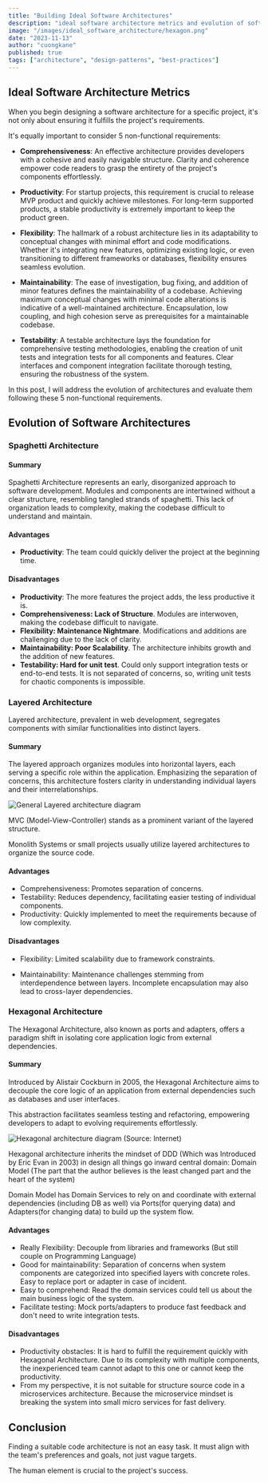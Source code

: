 ```yaml
---
title: "Building Ideal Software Architectures"
description: "ideal software architecture metrics and evolution of software architectures"
image: "/images/ideal_software_architecture/hexagon.png"
date: "2023-11-13"
author: "cuongkane"
published: true
tags: ["architecture", "design-patterns", "best-practices"]
---
```


## Ideal Software Architecture Metrics
When you begin designing a software architecture for a specific project, it's not only about ensuring it fulfills the project's requirements.

It's equally important to consider 5 non-functional requirements:

- **Comprehensiveness**: An effective architecture provides developers with a cohesive and easily navigable structure. Clarity and coherence empower code readers to grasp the entirety of the project's components effortlessly.

- **Productivity**: For startup projects, this requirement is crucial to release MVP product and quickly achieve milestones.
For long-term supported products, a stable productivity is extremely important to keep the product green.

- **Flexibility**: The hallmark of a robust architecture lies in its adaptability to conceptual changes with minimal effort and code modifications.
Whether it's integrating new features, optimizing existing logic, or even transitioning to different frameworks or databases, flexibility ensures seamless evolution.

- **Maintainability**: The ease of investigation, bug fixing, and addition of minor features defines the maintainability of a codebase.
Achieving maximum conceptual changes with minimal code alterations is indicative of a well-maintained architecture.
Encapsulation, low coupling, and high cohesion serve as prerequisites for a maintainable codebase.

- **Testability**: A testable architecture lays the foundation for comprehensive testing methodologies, enabling the creation of unit tests and integration tests for all components and features.
Clear interfaces and component integration facilitate thorough testing, ensuring the robustness of the system.

In this post, I will address the evolution of architectures and evaluate them following these 5 non-functional requirements.

## Evolution of Software Architectures

### Spaghetti Architecture
#### Summary
Spaghetti Architecture represents an early, disorganized approach to software development.
Modules and components are intertwined without a clear structure, resembling tangled strands of spaghetti.
This lack of organization leads to complexity, making the codebase difficult to understand and maintain.

#### Advantages
- **Productivity**: The team could quickly deliver the project at the beginning time.

#### Disadvantages
- **Productivity**: The more features the project adds, the less productive it is.
- **Comprehensiveness: Lack of Structure**. Modules are interwoven, making the codebase difficult to navigate.
- **Flexibility: Maintenance Nightmare**. Modifications and additions are challenging due to the lack of clarity.
- **Maintainability: Poor Scalability**. The architecture inhibits growth and the addition of new features.
- **Testability: Hard for unit test**. Could only support integration tests or end-to-end tests.
It is not separated of concerns, so, writing unit tests for chaotic components is impossible.

### Layered Architecture
Layered architecture, prevalent in web development, segregates components with similar functionalities into distinct layers.

#### Summary
The layered approach organizes modules into horizontal layers, each serving a specific role within the application. Emphasizing the separation of concerns, this architecture fosters clarity in understanding individual layers and their interrelationships.

![General Layered architecture diagram](/images/ideal_software_architecture/layered_architecture.png)

MVC (Model-View-Controller) stands as a prominent variant of the layered structure.

Monolith Systems or small projects usually utilize layered architectures to organize the source code.

#### Advantages
- Comprehensiveness: Promotes separation of concerns.
- Testability: Reduces dependency, facilitating easier testing of individual components.
- Productivity: Quickly implemented to meet the requirements because of low complexity.

#### Disadvantages

- Flexibility: Limited scalability due to framework constraints.

- Maintainability: Maintenance challenges stemming from interdependence between layers. Incomplete encapsulation may also lead to cross-layer dependencies.

### Hexagonal Architecture
The Hexagonal Architecture, also known as ports and adapters, offers a paradigm shift in isolating core application logic from external dependencies.

#### Summary
Introduced by Alistair Cockburn in 2005, the Hexagonal Architecture aims to decouple the core logic of an application from external dependencies such as databases and user interfaces.

This abstraction facilitates seamless testing and refactoring, empowering developers to adapt to evolving requirements effortlessly.

![Hexagonal architecture diagram (Source: Internet)](/images/ideal_software_architecture/hexagon.png)

Hexagonal architecture inherits the mindset of DDD (Which was Introduced by Eric Evan in 2003) in design all things go inward central domain: Domain Model (The part that the author believes is the least changed part and the heart of the system)

Domain Model has Domain Services to rely on and coordinate with external dependencies (including DB as well) via Ports(for querying data) and Adapters(for changing data) to build up the system flow.

#### Advantages
- Really Flexibility: Decouple from libraries and frameworks (But still couple on Programming Language)
- Good for maintainability: Separation of concerns when system components are categorized into specified layers with concrete roles. Easy to replace port or adapter in case of incident.
- Easy to comprehend: Read the domain services could tell us about the main business logic of the system.
- Facilitate testing: Mock ports/adapters to produce fast feedback and don't need to write integration tests.

#### Disadvantages
- Productivity obstacles: It is hard to fulfill the requirement quickly with Hexagonal Architecture. Due to its complexity with multiple components, the inexperienced team cannot adapt to this one or cannot keep the productivity.
- From my perspective, it is not suitable for structure source code in a microservices architecture. Because the microservice mindset is breaking the system into small micro services for fast delivery.

## Conclusion
Finding a suitable code architecture is not an easy task. It must align with the team's preferences and goals, not just vague targets.

The human element is crucial to the project's success.